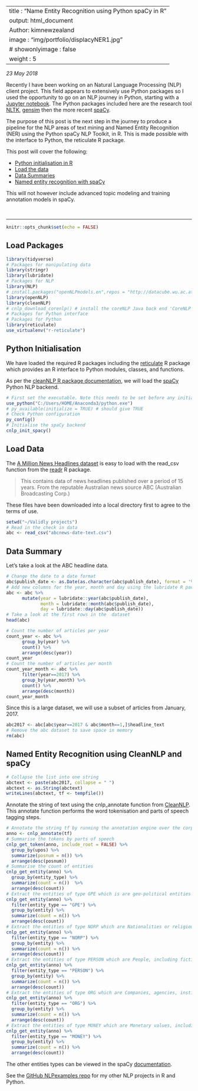 
---
title : "Name Entity Recognition using Python spaCy in R"
output: html_document
Author: kimnewzealand
image : "img/portfolio/displacyNER1.jpg"
# showonlyimage : false
weight : 5
---


*23 May 2018*

Recently I have been working on an Natural Language Processing (NLP) client project. This field appears to extensively use Python packages so I used the opportunity to go on an NLP journey in Python, starting with a [Jupyter notebook](https://github.com/kimnewzealand/NLPexampleprojects/blob/master/Basic%2BText%2BMining%2BNLP%2BABC%2Bexample.ipynb).  The Python packages included here are the research tool [NLTK](https://www.nltk.org/), [gensim](https://radimrehurek.com/gensim/) then the more recent [spaCy](https://spacy.io/).

The purpose of this post is the next step in the journey to produce a pipeline for the NLP areas of text mining and Named Entity Recognition (NER) using the Python spaCy NLP Toolkit, in R. This is made possible with the interface to Python, the reticulate R package.

This post will cover the following:

+ [Python initialisation in R](#python-initialisation)
+ [Load the data](#load-data)
+ [Data Summaries](#data-summary)
+ [Named entity recognition with spaCy](#named-entity-recognition-using-cleannlp)


This will not however include advanced topic modeling and training annotation models in spaCy.

<br><hr>

```r
knitr::opts_chunk$set(echo = FALSE)
```

## Load Packages

```r
library(tidyverse)
# Packages for manipulating data
library(stringr)
library(lubridate)
# Packages for NLP
library(NLP)
# install.packages("openNLPmodels.en",repos = "http://datacube.wu.ac.at/", type = "source")
library(openNLP)
library(cleanNLP)
# cnlp_download_corenlp() # install the coreNLP Java back end 'CoreNLP' <http://stanfordnlp.github.io/CoreNLP/>
# Packages for Python interface
# Packages for Python
library(reticulate)
use_virtualenv("r-reticulate")
```

## Python Initialisation

We have loaded the required R packages including the [reticulate](https://rstudio.github.io/reticulate/articles/introduction.html) R package which provides an R interface to Python modules, classes, and functions.

As per the [cleanNLP R package documentation](https://cran.r-project.org/web/packages/cleanNLP/cleanNLP.pdf), we will load the [spaCy](https://spacy.io/) Python NLP backend.

```r
# First set the executable. Note this needs to be set before any initialising
use_python("C:/Users/HOME/Anaconda3/python.exe") 
# py_available(initialize = TRUE) # should give TRUE
# Check Python configuration
py_config()
# Initialise the spaCy backend
cnlp_init_spacy()
```


## Load Data

The [A Million News Headlines dataset](https://www.kaggle.com/therohk/million-headlines/data) is easy to load with the read_csv function from the [readr](https://cran.r-project.org/web/packages/readr/index.html) R package.

> This contains data of news headlines published over a period of 15 years. From the reputable Australian news source ABC (Australian Broadcasting Corp.) 

These files have been downloaded into a local directory first to agree to the terms of use.

```r
setwd("~/Validly projects")
# Read in the check in data
abc <- read_csv("abcnews-date-text.csv")
```


## Data Summary

Let's take a look at the ABC headline data.

```r
# Change the date to a date format
abc$publish_date <- as.Date(as.character(abc$publish_date), format = '%Y%m%d')
# Add new columns for the year, month and day using the lubridate R package
abc <- abc %>%  
      mutate(year = lubridate::year(abc$publish_date),
             month = lubridate::month(abc$publish_date),
             day = lubridate::day(abc$publish_date))
# Take a look at the first rows in the  dataset
head(abc)
```

```r
# Count the number of articles per year
count_year <- abc %>% 
      group_by(year) %>% 
      count() %>% 
      arrange(desc(year))
count_year
# Count the number of articles per month
count_year_month <- abc %>% 
      filter(year==2017) %>% 
      group_by(year,month) %>% 
      count() %>% 
      arrange(desc(month))
count_year_month
```


Since this is a large dataset, we will use a subset of articles from January, 2017. 
```r
abc2017 <- abc[abc$year==2017 & abc$month==1,]$headline_text
# Remove the abc dataset to save space in memory
rm(abc)
```  


## Named Entity Recognition using CleanNLP and spaCy

```r
# Collapse the list into one string
abctext <- paste(abc2017, collapse = " ")
abctext <- as.String(abctext)
writeLines(abctext, tf <- tempfile())
```

Annotate the string of text using the cnlp_annotate function from [CleanNLP](https://cran.r-project.org/web/packages/cleanNLP/index.html). This annotate function performs the word tokenisation and parts of speech tagging steps.

```r
# Annotate the string tf by running the annotation engine over the corpus of text
anno <- cnlp_annotate(tf)
# Summarise the tokens by parts of speech
cnlp_get_token(anno, include_root = FALSE) %>%
  group_by(upos) %>%
  summarize(posnum = n()) %>%
  arrange(desc(posnum)) 
# Summarise the count of entities
cnlp_get_entity(anno) %>%
  group_by(entity_type) %>%
  summarize(count = n())  %>%
  arrange(desc(count)) 
# Extract the entities of type GPE which is are geo-political entities such as city, state/province, and country
cnlp_get_entity(anno) %>%
  filter(entity_type == "GPE") %>%
  group_by(entity) %>%
  summarize(count = n()) %>%
  arrange(desc(count)) 
# Extract the entities of type NORP which are Nationalities or religious or political groups.
cnlp_get_entity(anno) %>%
  filter(entity_type == "NORP") %>%
  group_by(entity) %>%
  summarize(count = n()) %>%
  arrange(desc(count))
# Extract the entities of type PERSON which are People, including fictional.
cnlp_get_entity(anno) %>%
  filter(entity_type == "PERSON") %>%
  group_by(entity) %>%
  summarize(count = n()) %>%
  arrange(desc(count))
# Extract the entities of type ORG which are Companies, agencies, institutions, etc.
cnlp_get_entity(anno) %>%
  filter(entity_type == "ORG") %>%
  group_by(entity) %>%
  summarize(count = n()) %>%
  arrange(desc(count))
# Extract the entities of type MONEY which are Monetary values, including unit.
cnlp_get_entity(anno) %>%
  filter(entity_type == "MONEY") %>%
  group_by(entity) %>%
  summarize(count = n()) %>%
  arrange(desc(count))
```


The other entities types can be viewed in the spaCy [documentation](https://spacy.io/usage/linguistic-features#section-named-entities).


See the [GitHub NLPexamples repo](https://github.com/kimnewzealand/NLPexampleprojects) for my other NLP projects in R and Python.

